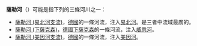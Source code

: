 '''薩勒河'''（{{lang-de|Saale}}）可能是指下列的三條河川之一：
*[[萨勒河|薩勒河 (易北河支流)]]，[[德國|德國]]的一條河流，注入[[易北河|易北河]]。是三者中流域最廣的。
*[[薩勒河_(下薩克森)|薩勒河 (下薩克森)]]，[[德國|德國]][[下薩克森|下薩克森]]的一條河流，注入[[威悉河|威悉河]]。
*[[薩勒河_(美因河支流)|薩勒河 (美因河支流)]]，[[德國|德國]]的一條河流，注入[[美因河|美因河]]。

{{Disambig|cat=三字地名消歧义}}